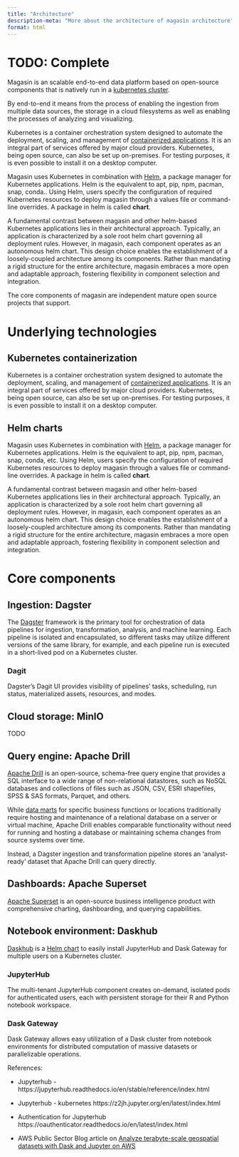 ```yaml
---
title: "Architecture"
description-meta: "More about the architecture of magasin architecture"
format: html
---
```

# TODO: Complete

Magasin is an scalable end-to-end data platform based on open-source components that is natively run in a [kubernetes cluster](https://kubernetes.io).

By end-to-end it means from the process of enabling the ingestion from multiple data sources, the storage in a cloud filesystems as well as enabling the processes of analyzing and visualizing. 

Kubernetes is a container orchestration system designed to automate the deployment, scaling, and management of [containerized applications](https://kubernetes.io/docs/concepts/overview/#going-back-in-time). It is an integral part of services offered by major cloud providers. Kubernetes, being open source, can also be set up on-premises. For testing purposes, it is even possible to install it on a desktop computer.

Magasin uses Kubernetes in combination with [Helm](https://helm.sh/), a package manager for Kubernetes applications. Helm is the equivalent to apt, pip, npm, pacman, snap, conda.. Using Helm, users specify the configuration of required Kubernetes resources to deploy magasin through a values file or command-line overrides. A package in helm is called **chart**.

A fundamental contrast between magasin and other helm-based Kubernetes applications lies in their architectural approach. Typically, an application is characterized by a sole root helm chart governing all deployment rules. However, in magasin, each component operates as an autonomous helm chart. This design choice enables the establishment of a loosely-coupled architecture among its components. Rather than mandating a rigid structure for the entire architecture, magasin embraces a more open and adaptable approach, fostering flexibility in component selection and integration. 

The core components of magasin are independent mature open source projects that support.

# Underlying technologies

## Kubernetes containerization 
Kubernetes is a container orchestration system designed to automate the deployment, scaling, and management of [containerized applications](https://kubernetes.io/docs/concepts/overview/#going-back-in-time). It is an integral part of services offered by major cloud providers. Kubernetes, being open source, can also be set up on-premises. For testing purposes, it is even possible to install it on a desktop computer.

## Helm charts 
Magasin uses Kubernetes in combination with [Helm](https://helm.sh/), a package manager for Kubernetes applications. Helm is the equivalent to apt, pip, npm, pacman, snap, conda, etc. Using Helm, users specify the configuration of required Kubernetes resources to deploy magasin through a values file or command-line overrides. A package in helm is called **chart**.

A fundamental contrast between magasin and other helm-based Kubernetes applications lies in their architectural approach. Typically, an application is characterized by a sole root helm chart governing all deployment rules. However, in magasin, each component operates as an autonomous helm chart. This design choice enables the establishment of a loosely-coupled architecture among its components. Rather than mandating a rigid structure for the entire architecture, magasin embraces a more open and adaptable approach, fostering flexibility in component selection and integration.

# Core components 

## Ingestion: Dagster
The [Dagster](http://dagster.io) framework is the primary tool for orchestration of data pipelines for ingestion, transformation, analysis, and machine learning. Each pipeline is isolated and encapsulated, so different tasks may utilize different versions of the same library, for example, and each pipeline run is executed in a short-lived pod on a Kubernetes cluster.

###  Dagit
Dagster's Dagit UI provides visibility of pipelines' tasks, scheduling, run status, materialized assets, resources, and modes.


## Cloud storage: MinIO

TODO

## Query engine: Apache Drill

[Apache Drill](https://drill.apache.org/) is an open-source, schema-free query engine that provides a SQL interface to a wide range of non-relational datastores, such as NoSQL databases and collections of files such as JSON, CSV, ESRI shapefiles, SPSS & SAS formats, Parquet, and others.


While [data marts](https://en.wikipedia.org/wiki/Data_mart) for specific business functions or locations traditionally require hosting and maintenance of a relational database on a server or virtual machine, Apache Drill enables comparable functionality without need for running and hosting a database or maintaining schema changes from source systems over time. 

Instead, a Dagster ingestion and transformation pipeline stores an 'analyst-ready' dataset that Apache Drill can query directly.

## Dashboards: Apache Superset
[Apache Superset](https://superset.apache.org/) is an open-source business intelligence product with comprehensive charting, dashboarding, and querying capabilities.

## Notebook environment: Daskhub
[Daskhub](https://blog.dask.org/2020/08/31/helm_daskhub) is a [Helm chart](https://helm.dask.org/) to easily install JupyterHub and Dask Gateway for multiple users on a Kubernetes cluster.

### JupyterHub
The multi-tenant JupyterHub component creates on-demand, isolated pods for authenticated users, each with persistent storage for their R and Python notebook workspace. 

### Dask Gateway
Dask Gateway allows easy utilization of a Dask cluster from notebook environments for distributed computation of massive datasets or parallelizable operations.


References:

* Jupyterhub - https://jupyterhub.readthedocs.io/en/stable/reference/index.html

* Jupyterhub - kubernetes https://z2jh.jupyter.org/en/latest/index.html

* Authentication for Jupyterhub https://oauthenticator.readthedocs.io/en/latest/index.html

* AWS Public Sector Blog article on [Analyze terabyte-scale geospatial datasets with Dask and Jupyter on AWS](https://aws.amazon.com/blogs/publicsector/analyze-terabyte-scale-geospatial-datasets-with-dask-and-jupyter-on-aws/)
